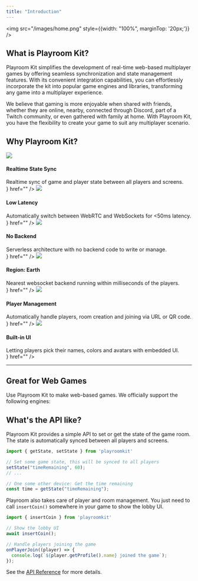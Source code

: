 ```yaml
---
title: "Introduction"
---
```



<img src="/images/home.png" style={{width: "100%", marginTop: '20px;'}} />

<div style={{clear: "both"}}></div>

## What is Playroom Kit?

Playroom Kit simplifies the development of real-time web-based multiplayer games by offering seamless synchronization and state management features. With its convenient integration capabilities, you can effortlessly incorporate the kit into popular game engines and libraries, transforming any game into a multiplayer experience.

We believe that gaming is more enjoyable when shared with friends, whether they are online, nearby, connected through Discord, part of a Twitch community, or even gathered with family at home. With Playroom Kit, you have the flexibility to create your game to suit any multiplayer scenario.

## Why Playroom Kit?


<Cards>
  <Card
  	style={{border:"1px solid #8D6BED"}}
    title={<div><img src="/images/sync.png" style={{width: "32px", marginTop: '20px;'}}></img><h4>Realtime State Sync</h4><div style={{fontSize:"0.8em"}}>Realtime sync of game and player state between all players and screens.</div></div>}
    href=""
  />
   <Card
    style={{border:"1px solid #8D6BED"}}
    title={<div><img src="/images/latency.png" style={{width: "32px", marginTop: '20px;'}}></img><h4>Low Latency</h4><div style={{fontSize:"0.8em"}}>Automatically switch between WebRTC and WebSockets for &lt;50ms latency.</div></div>}
    href=""
  />
   <Card
    style={{border:"1px solid #8D6BED"}}
    title={<div><img src="/images/backend.png" style={{width: "32px", marginTop: '20px;'}}></img><h4>No Backend</h4><div style={{fontSize:"0.8em"}}>Serverless architecture with no backend code to write or manage.</div></div>}
    href=""
  />
  <Card
    style={{border:"1px solid #8D6BED"}}
    title={<div><img src="/images/earth.png" style={{width: "32px", marginTop: '20px;'}}></img><h4>Region: Earth</h4><div style={{fontSize:"0.8em"}}>Nearest websocket backend running within milliseconds of the players.</div></div>}
    href=""
  />
   <Card
    style={{border:"1px solid #8D6BED"}}
    title={<div><img src="/images/player.png" style={{width: "32px", marginTop: '20px;'}}></img><h4>Player Management</h4><div style={{fontSize:"0.8em"}}>Automatically handle players, room creation and joining via URL or QR code.</div></div>}
    href=""
  />
  <Card
    style={{border:"1px solid #8D6BED"}}
    title={<div><img src="/images/ui.png" style={{width: "32px", marginTop: '20px;'}}></img><h4>Built-in UI</h4><div style={{fontSize:"0.8em"}}>Letting players pick their names, colors and avatars with embedded UI.</div></div>}
    href=""
  />

</Cards>

-------------

## Great for Web Games

Use Playroom Kit to make web-based games. We officially support the following engines:

<SupportedEngines />

## What's the API like?

Playroom Kit provides a simple API to set or get the state of the game room. The state is automatically synced between all players and screens.

```js
import { getState, setState } from 'playroomkit'

// Set some game state, this will be synced to all players
setState("timeRemaining", 60);
// ...

// One some other device: Get the time remaining
const time = getState("timeRemaining");
```

Playroom also takes care of player and room management. You just need to call `insertCoin()` somewhere in your game to show the lobby UI.

```js
import { insertCoin } from 'playroomkit'

// Show the lobby UI
await insertCoin();

// Handle players joining the game
onPlayerJoin((player) => {
  console.log(`${player.getProfile().name} joined the game`);
});
```

See the [API Reference](/apidocs) for more details.